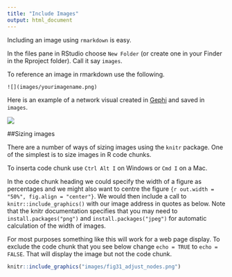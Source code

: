 ```yaml
---
title: "Include Images"
output: html_document
---
```


Including an image using `rmarkdown` is easy. 

In the files pane in RStudio choose `New Folder` (or create one in your Finder in the Rproject folder). Call it say `images`.

To reference an image in rmarkdown use the following. 


`![](images/yourimagename.png)`

Here is an example of a network visual created in [Gephi](https://gephi.org) and saved in `images`.

![](images/fig31_adjust_nodes.png)

##Sizing images

There are a number of ways of sizing images using the `knitr` package. One of the simplest is to size images in R code chunks. 

To inserta code chunk use `Ctrl Alt I` on Windows or `Cmd I` on a Mac. 

In the code chunk heading we could specify the width of a figure as percentages and we might also want to centre the figure ```{r out.width = "50%", fig.align = "center"}```. We would then include a call to `knitr::include_graphics()` with our image address in quotes as below. Note that the knitr documentation specifies that you may need to `install.packages("png")` and `install.packages("jpeg")` for automatic calculation of the width of images. 

For most purposes something like this will work for a web page display. To exclude the code chunk that you see below change `echo = TRUE` to `echo = FALSE`. That will display the image but not the code chunk. 

```r
knitr::include_graphics("images/fig31_adjust_nodes.png")
```

